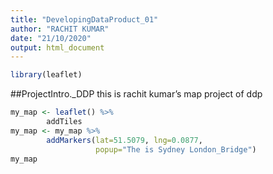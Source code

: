 ```yaml
---
title: "DevelopingDataProduct_01"
author: "RACHIT KUMAR"
date: "21/10/2020"
output: html_document
---
```


```r
library(leaflet)
```

##ProjectIntro._DDP
this is rachit kumar's map project of ddp


```r
my_map <- leaflet() %>%
        addTiles
my_map <- my_map %>%
        addMarkers(lat=51.5079, lng=0.0877,
                   popup="The is Sydney London_Bridge")
my_map
```

